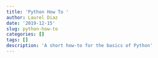 ```yaml
---
title: 'Python How To '
author: Laurel Diaz
date: '2019-12-15'
slug: python-how-to
categories: []
tags: []
description: 'A short how-to for the basics of Python'
---
```

